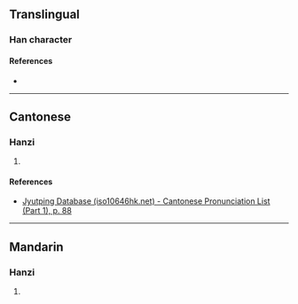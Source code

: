 {{character info/new}}
==Translingual==

===Han character===
{{Han char|rn=32|rad=土|as=08|sn=11|four=|canj=GUMJ|ids=⿰土岸}}

====References====
* {{Han ref|kx=0232.181|hdz=10453.070|uh=5813|ud=22547}}

----

==Cantonese==

===Hanzi===
{{yue-hanzi|jyut=[[ngon6]], [[on6]]|y=ngon6, on6}}

# {{defn|lang=yue|sort=土08}}

====References====
* [http://www.iso10646hk.net/jp/document/download.jsp Jyutping Database (iso10646hk.net) - Cantonese Pronunciation List (Part 1), p. 88]

----

==Mandarin==

===Hanzi===
{{cmn-hanzi|pin=[[àn]] ([[an4]])|wg=an<sup>4</sup>}}

# {{defn|lang=cmn|sort=土08}}